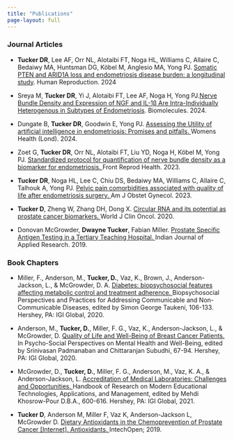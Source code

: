 ```yaml
---
title: "Publications"
page-layout: full
---
```

### Journal Articles
* **Tucker DR**, Lee AF, Orr NL, Alotaibi FT, Noga HL, Williams C, Allaire C, Bedaiwy MA, Huntsman DG, Köbel M, Anglesio MA, Yong PJ. [Somatic PTEN and ARID1A loss and endometriosis disease burden: a longitudinal study](https://academic.oup.com/humrep/advance-article/doi/10.1093/humrep/deae269/7928994). Human Reproduction. 2024

* Sreya M, **Tucker DR**, Yi J, Alotaibi FT, Lee AF, Noga H, Yong PJ.[Nerve Bundle Density and Expression of NGF and IL-1β Are Intra-Individually Heterogenous in Subtypes of Endometriosis](https://www.mdpi.com/2218-273X/14/5/583). Biomolecules. 2024.

* Dungate B, **Tucker DR**, Goodwin E, Yong PJ. <a href="https://pubmed.ncbi.nlm.nih.gov/38686828"> Assessing the Utility of artificial intelligence in endometriosis: Promises and pitfalls. </a> Womens Health (Lond). 2024.

* Zoet G, **Tucker DR**, Orr NL, Alotaibi FT, Liu YD, Noga H, Köbel M, Yong PJ. <a href="https://pubmed.ncbi.nlm.nih.gov/38098984"> Standardized protocol for quantification of nerve bundle density as a biomarker for endometriosis. </a> Front Reprod Health. 2023.

* **Tucker DR**, Noga HL, Lee C, Chiu DS, Bedaiwy MA, Williams C, Allaire C, Talhouk A, Yong PJ. <a href="https://pubmed.ncbi.nlm.nih.gov/37148956"> Pelvic pain comorbidities associated with quality of life after endometriosis surgery. </a> Am J Obstet Gynecol. 2023. 

* **Tucker D**, Zheng W, Zhang DH, Dong X. <a href="https://pubmed.ncbi.nlm.nih.gov/32879844"> Circular RNA and its potential as prostate cancer biomarkers. </a> World J Clin Oncol. 2020.

* Donovan McGrowder, **Dwayne Tucker**, Fabian Miller. <a href="https://www.worldwidejournals.com/indian-journal-of-applied-research-(IJAR)/article/prostate-specific-antigen-testing-in-a-tertiary-teaching-hospital/MTcyMDQ=/?is=1&b1=121&k=31"> Prostate Specific Antigen Testing in a Tertiary Teaching Hospital. </a> Indian Journal of Applied Research. 2019.


### Book Chapters
* Miller, F., Anderson, M., **Tucker, D.**, Vaz, K., Brown, J., Anderson-Jackson, L., & McGrowder, D. A. <a href="https://www.igi-global.com/chapter/diabetes/252423">  Diabetes: biopsychosocial features affecting metabolic control and treatment adherence. </a> Biopsychosocial Perspectives and Practices for Addressing Communicable and Non-Communicable Diseases, edited by Simon George Taukeni, 106-133. Hershey, PA: IGI Global, 2020.

* Anderson, M., **Tucker, D.**, Miller, F. G., Vaz, K., Anderson-Jackson, L., & McGrowder, D. <a href="https://www.igi-global.com/chapter/quality-of-life-and-well-being-of-breast-cancer-patients/248708"> Quality of Life and Well-Being of Breast Cancer Patients. </a> In Psycho-Social Perspectives on Mental Health and Well-Being, edited by Srinivasan Padmanaban and Chittaranjan Subudhi, 67-94. Hershey, PA: IGI Global, 2020. 

* McGrowder, D., **Tucker, D.**, Miller, F. G., Anderson, M., Vaz, K. A., & Anderson-Jackson, L. <a href= "https://www.igi-global.com/chapter/accreditation-of-medical-laboratories/258798"> Accreditation of Medical Laboratories: Challenges and Opportunities. </a> Handbook of Research on Modern Educational Technologies, Applications, and Management, edited by Mehdi Khosrow-Pour D.B.A., 600-616. Hershey, PA: IGI Global, 2021. 

*   **Tucker D**, Anderson M, Miller F, Vaz K, Anderson-Jackson L, McGrowder D. <a href="https://www.intechopen.com/chapters/66809"> Dietary Antioxidants in the Chemoprevention of Prostate Cancer [Internet]. Antioxidants. </a> IntechOpen; 2019.

